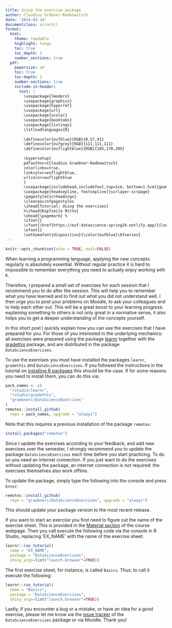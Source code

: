```yaml
---
title: Using the exercise package
author: Claudius Gräbner-Radkowitsch
date: '2024-03-14'
documentclass: scrartcl
format: 
  html:
    theme: readable
    highlight: tango
    toc: true
    toc_depth: 2
    number_sections: true
  pdf:
    papersize: a4
    toc: true
    toc-depth: 2
    number-sections: true
    include-in-header: 
      text: |
        \usepackage{lmodern} 
        \usepackage{graphicx}
        \usepackage{hyperref}
        \usepackage{url}                
        \usepackage{xcolor}
        \usepackage{booktabs}
        \usepackage{listings}
        \lstloadlanguages{R}
        
        \definecolor{eufblue}{RGB}{0,57,91}
        \definecolor{eufgrey}{RGB}{111,111,111}
        \definecolor{euflightblue}{RGB}{105,170,205}
        
        \hypersetup{
        pdfauthor={Claudius Graebner-Radkowitsch}
        colorlinks=true,
        linkcolor=euflightblue,
        urlcolor=euflightblue
        }
        \usepackage[includehead,includefoot,top=2cm, bottom=1.5cm]{geometry}
        \usepackage[headsepline, footsepline]{scrlayer-scrpage}
        \pagestyle{scrheadings}
        \clearpairofpagestyles
        \ihead{Tutorial: Using the exercises}
        %\chead{Kopfzeile Mitte}
        \ohead{\pagemark} %
        \ifoot{}
        \cfoot{\href{https://euf-datascience-spring24.netlify.app/}{\normalfont\color{eufblue}{Data Science Using R - Spring Semester 2024}}} % Fußzeile Mitte
        \ofoot{} 
        \setkomafont{disposition}{\color{eufblue}\bfseries}
---
```



```r
knitr::opts_chunk$set(echo = TRUE, eval=FALSE)
```

When learning a programming language, applying the new concepts regularly
is absolutely essential. Without regular practice it is hard to impossible
to remember everything you need to actually enjoy working with `R`.

Therefore, I prepared a small set of exercises for each session that I 
recommend you to do after the session. This will help you to remember what 
you have learned and to find out what you did not understand well. I then urge
you to post your problems on Moodle, to ask your colleagues and to help each
other out. This will be a great boost to your learning progress: 
explaining something to others is not only great in a normative sense, it also
helps you to get a deeper understanding of the concepts yourself.

In this short post I quickly explain how you can use the exercises that I have
prepared for you. For those of you interested in the underlying mechanics:
all exercises were prepared using the package 
[learnr](https://rstudio.github.io/learnr/) together with
the [gradethis](https://github.com/rstudio/gradethis) package, 
and are distributed in the package `DataScienceExercises`.

To use the exercises you must have installed the packages `learnr`, `gradethis`
and `DataScienceExercises`. If you followed the instructions in the tutorial on 
[installing R packages](/tutorial/installing-packages/) this should be the case. 
If for some reasons you need to install them, you can do this via:

```r
pack_names <- c(
  "rstudio/learnr",
  "rstudio/gradethis",
  "graebnerc/DataScienceExercises"
)
remotes::install_github(
  repo = pack_names, upgrade = "always")
```

Note that this requires a previous installation of the package `remotes`:

```r
install.packages("remotes")
```

Since I update the exercises according to your feedback, and add new 
exercises over the semester, I strongly recommend you to update the package
`DataScienceExercises` each time before you start practicing.
To do so you need an internet 
connection. If you just want to *do* the exercises without updating the 
package, an internet connection is *not* required: the exercises themselves
also work offline.

To update the package, simply type the following into the console and press
`Enter`:

```r
remotes::install_github(
  repo = "graebnerc/DataScienceExercises", upgrade = "always")
```

This should update your package version to the most recent release.

If you want to start an exercise you first need to figure out the name of the
exercise sheet. This is provided in the [Material section](/material/) 
of the course webpage. 
Then you call execute the following code via the console in R Studio,
replacing 'EX_NAME' with the name of the exercise sheet:

```r
learnr::run_tutorial(
  name = "EX_NAME", 
  package = "DataScienceExercises", 
  shiny_args=list("launch.browser"=TRUE))
```

The first exercise sheet, for instance, is called `Basics`. Thus, to call it
execute the following:

```r
learnr::run_tutorial(
  name = "Basics", 
  package = "DataScienceExercises", 
  shiny_args=list("launch.browser"=TRUE))
```

Lastly, if you encounter a bug or a mistake, or have an idea for a good 
exercise, please let me know via the 
[issue tracker](https://github.com/graebnerc/DataScienceExercises/issues)
of the `DataScienceExercises` package or via Moodle. Thank you!
